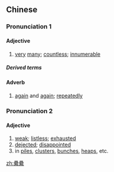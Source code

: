 ==Chinese==
{{zh-forms|s=累累|t2=累累}}

===Pronunciation 1===
{{zh-pron
|m=纍纍
|c=leoi4 leoi4
|cat=a,adv
}}

====Adjective====
{{zh-adj}}

# [[very]] [[many]]; [[countless]]; [[innumerable]]

=====Derived terms=====
{{zh-der|傷痕纍纍|債務纍纍}}

====Adverb====
{{zh-adv}}

# [[again]] and [[again]]; [[repeatedly]]

===Pronunciation 2===
{{zh-pron
|m=léiléi
|c=leoi4 leoi4
|cat=a
}}

====Adjective====
{{zh-adj}}

# [[weak]]; [[listless]]; [[exhausted]]
# [[dejected]]; [[disappointed]]
# in [[pile]]s, [[cluster]]s, [[bunch|bunches]], [[heap]]s, etc.

[[zh:纍纍]]